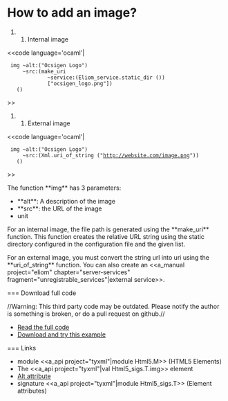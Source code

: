 =How to add an image?=

#### Internal image

<<code language='ocaml'|
  img ~alt:("Ocsigen Logo")
      ~src:(make_uri
              ~service:(Eliom_service.static_dir ())
              ["ocsigen_logo.png"])
    ()

>>

#### External image

<<code language='ocaml'|
  img ~alt:("Ocsigen Logo")
      ~src:(Xml.uri_of_string ("http://website.com/image.png"))
    ()
>>


The function **img** has 3 parameters:
* **alt**: A description of the image
* **src**: the URL of the image
* unit

For an internal image, the file path is generated using the **make_uri** function. This function creates the relative URL string using the static directory configured in the configuration file and the given list.

For an external image, you must convert the string url into uri using the **uri_of_string** function. You can also create an <<a_manual project="eliom" chapter="server-services" fragment="unregistrable_services"|external service>>.

=== Download full code

//Warning: This third party code may be outdated. Please notify the author is something is broken, or do a pull request on github.//

* [[https://github.com/db0company/Ocsigen-Quick-Howto/blob/master/elements/example.eliom|Read the full code]]
* [[https://github.com/db0company/Ocsigen-Quick-Howto|Download and try this example]]

=== Links

* module <<a_api project="tyxml"|module Html5.M>> (HTML5 Elements)
* The <<a_api project="tyxml"|val Html5_sigs.T.img>> element
* [[http://en.wikipedia.org/wiki/Alt_attribute|Alt attribute]]
* signature <<a_api project="tyxml"|module Html5_sigs.T>> (Element attributes)
